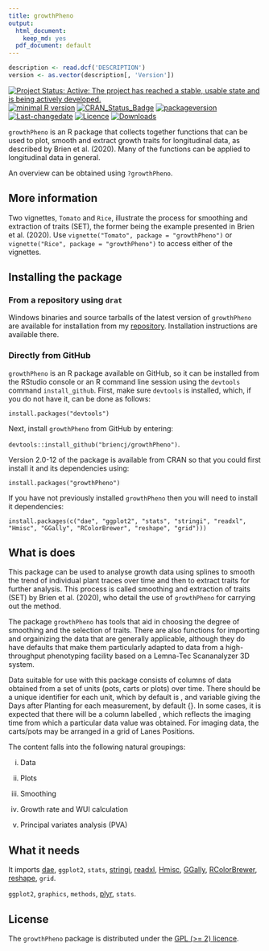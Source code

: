 ```yaml
---
title: growthPheno
output:
  html_document:
    keep_md: yes
  pdf_document: default
---
```



```r
description <- read.dcf('DESCRIPTION')
version <- as.vector(description[, 'Version'])
```

[![Project Status: Active:  The project has reached a stable, usable state and is being actively developed.](http://www.repostatus.org/badges/latest/active.svg)](http://www.repostatus.org/#active)
[![minimal R version](https://img.shields.io/badge/R%3E%3D-3.5.0-6666ff.svg)](https://cran.r-project.org/)
[![CRAN_Status_Badge](http://www.r-pkg.org/badges/version/growthPheno)](https://cran.r-project.org/package=growthPheno)
[![packageversion](https://img.shields.io/badge/Package%20version-`r gsub('-', '--', version)`-orange.svg?style=flat-square)](/commits/master)
[![Last-changedate](https://img.shields.io/badge/last%20change-`r gsub('-', '--', Sys.Date())`-yellowgreen.svg)](/commits/master)
[![Licence](https://img.shields.io/badge/license-GPL%20(%3E%3D2)-green.svg)](http://choosealicense.com/licenses/gpl-2.0/)
[![Downloads](https://cranlogs.r-pkg.org/badges/last-week/growthPheno)](commits/master)


`growthPheno` is an R package that collects together functions that can be used to plot, smooth and extract growth traits for longitudinal data, as described by Brien et al. (2020). Many of the functions can be applied to longitudinal data in general.

An overview can be obtained using `?growthPheno`.

## More information

Two vignettes, `Tomato` and `Rice`, illustrate the process for smoothing and extraction of traits (SET), the former being the example presented in Brien et al. (2020). Use `vignette("Tomato", package = "growthPheno")` or `vignette("Rice", package = "growthPheno")` to access either of the vignettes.

## Installing the package

### From a repository using `drat`

Windows binaries and source tarballs of the latest version of `growthPheno` are available for installation from my [repository](http://chris.brien.name/rpackages). Installation instructions are available there.

### Directly from  GitHub

`growthPheno` is an R package available on GitHub, so it can be installed from the RStudio console or an R command line session using the `devtools` command `install_github`. First, make sure `devtools` is installed, which, if you do not have it, can be done as follows:

`install.packages("devtools")`

Next, install `growthPheno` from GitHub by entering:

`devtools::install_github("briencj/growthPheno")`.

Version 2.0-12 of the package is available from CRAN so that you could first install it and its dependencies using:

`install.packages("growthPheno")`


If you have not previously installed `growthPheno` then you will need to install it dependencies:

`install.packages(c("dae", "ggplot2", "stats", "stringi", "readxl", "Hmisc", "GGally", "RColorBrewer", "reshape", "grid")))`

## What is does

This package can be used to analyse growth data using splines to smooth the trend of individual plant traces over time and then to extract traits for further analysis. This process is called smoothing and extraction of traits (SET) by Brien et al. (2020), who detail the use of `growthPheno` for carrying out the method. 

The package `growthPheno` has tools that aid in choosing the degree of smoothing and the selection of traits. There are also functions for importing and orgainizing the data that are generally applicable, although they do have defaults that  make them particularly adapted to data from a high-throughput phenotyping facility based on a Lemna-Tec Scananalyzer 3D system. 

Data suitable for use with this package consists of columns of data obtained from a set of units (pots, carts or plots) over time. There should be a unique identifier for each unit, which by default is \code{Snapshot.ID.Tag}, and variable giving the Days after Planting for each measurement, by default {\code{Time.after.Planting..d.}}. In some cases, it is expected that there will be a column labelled \code{Snapshot.Time.Stamp}, which reflects the imaging time from which a particular data value was obtained. For imaging data, the carts/pots may be arranged in a grid of Lanes \eqn{\times}{x} Positions. 

The content falls into the following natural groupings: 

(i) Data 

(ii) Plots

(iii) Smoothing

(iv) Growth rate and WUI calculation

(v) Principal variates analysis (PVA)


## What it needs  
  
It imports [dae](<https://CRAN.R-project.org/package=dae>), `ggplot2`, `stats`, [stringi](<https://CRAN.R-project.org/package=stringi>), [readxl](<https://CRAN.R-project.org/package=readxl>), [Hmisc](<https://CRAN.R-project.org/package=Hmisc>), [GGally](<https://CRAN.R-project.org/package=GGally>), [RColorBrewer](<https://CRAN.R-project.org/package=RColorBrewer>), [reshape](<https://CRAN.R-project.org/package=reshape>), `grid`.

`ggplot2`, `graphics`, `methods`, [plyr](<https://CRAN.R-project.org/package=plyr>), `stats`.

## License

The `growthPheno` package is distributed under the [GPL (>= 2) licence](<https://opensource.org/licenses/GPL-2.0>).
